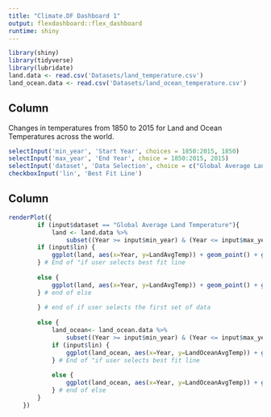 ```yaml
---
title: "Climate.DF Dashboard 1"
output: flexdashboard::flex_dashboard
runtime: shiny
---
```


```r
library(shiny)
library(tidyverse)
library(lubridate)
land.data <- read.csv('Datasets/land_temperature.csv')
land_ocean.data <- read.csv('Datasets/land_ocean_temperature.csv')
```



Column {.sidebar}
-----------------------------------------------------------------------

Changes in temperatures from 1850 to 2015 for Land and Ocean Temperatures across the world. 

```r
selectInput('min_year', 'Start Year', choices = 1850:2015, 1850)
selectInput('max_year', 'End Year', choice = 1850:2015, 2015)
selectInput('dataset', 'Data Selection', choice = c("Global Average Land Temperature", "Global Average Land and Ocean Temperature"))
checkboxInput('lin', 'Best Fit Line')


```

Column
-----------------------------------------------------------------------

```r
renderPlot({
        if (input$dataset == "Global Average Land Temperature"){
            land <- land.data %>%
                subset((Year >= input$min_year) & (Year <= input$max_year))
        if (input$lin) {
            ggplot(land, aes(x=Year, y=LandAvgTemp)) + geom_point() + geom_line() + geom_smooth(color='blue', method = 'lm') + ylab('Celcius') + ggtitle("Global Average Land Temperature")
        } # End of "if user selects best fit line
        
        else {
            ggplot(land, aes(x=Year, y=LandAvgTemp)) + geom_point() + geom_line() + ylab('Celcius') + ggtitle("Global Average Land Temperature")
        } # end of else
        
        } # end of if user selects the first set of data
        
        else {
            land_ocean<- land_ocean.data %>%
                subset((Year >= input$min_year) & (Year <= input$max_year))
            if (input$lin) {
                ggplot(land_ocean, aes(x=Year, y=LandOceanAvgTemp)) + geom_point() + geom_line() + geom_smooth(color='red', method = 'lm') + ylab('Celcius') + ggtitle("Global Average Land and Ocean Temperature")
            } # End of "if user selects best fit line
            
            else {
                ggplot(land_ocean, aes(x=Year, y=LandOceanAvgTemp)) + geom_point() + geom_line() + ylab('Celcius') + ggtitle("Global Average Land and Ocean Temperature")
            } # end of else
        }
    })
```

